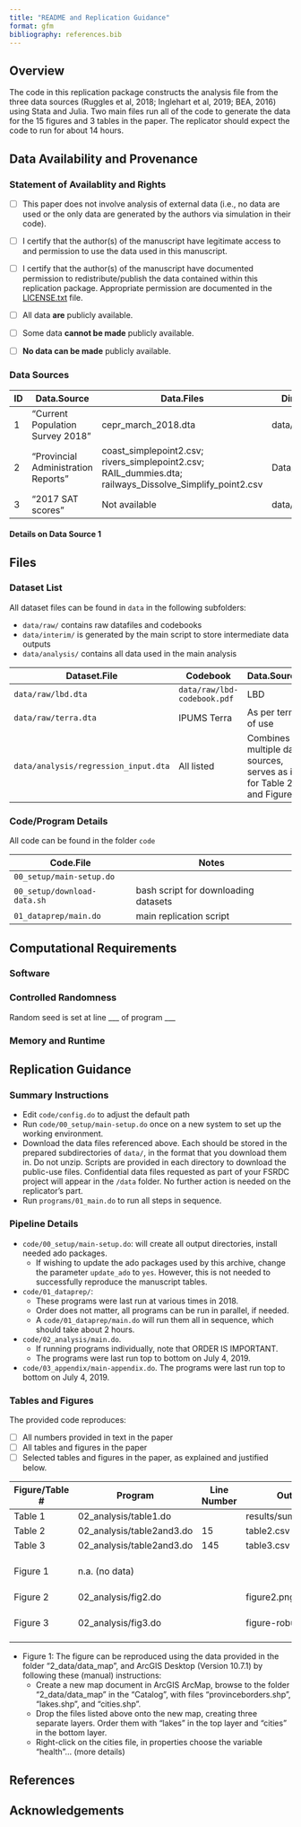 ```yaml
---
title: "README and Replication Guidance"
format: gfm
bibliography: references.bib
---
```


## Overview

The code in this replication package constructs the analysis file from the three data sources (Ruggles et al, 2018; Inglehart et al, 2019; BEA, 2016) using Stata and Julia. Two main files run all of the code to generate the data for the 15 figures and 3 tables in the paper. The replicator should expect the code to run for about 14 hours.

## Data Availability and Provenance

### Statement of Availablity and Rights

- [ ] This paper does not involve analysis of external data (i.e., no data are used or the only data are generated by the authors via simulation in their code).

- [ ] I certify that the author(s) of the manuscript have legitimate access to and permission to use the data used in this manuscript. 
- [ ] I certify that the author(s) of the manuscript have documented permission to redistribute/publish the data contained within this replication package. Appropriate permission are documented in the [LICENSE.txt](LICENSE.txt) file.

- [ ] All data **are** publicly available.
- [ ] Some data **cannot be made** publicly available.
- [ ] **No data can be made** publicly available.

### Data Sources

|ID | Data.Source  | Data.Files | Directory | Provided | Citation |
|-  | -- | -- | -- | -- | -- | 
|1  | “Current Population Survey 2018” | cepr_march_2018.dta | data/ | TRUE | CEPR (2018) |
|2  | “Provincial Administration Reports” | coast_simplepoint2.csv; rivers_simplepoint2.csv; RAIL_dummies.dta; railways_Dissolve_Simplify_point2.csv | Data/maps/ | TRUE | Administration (2017) |
|3  | “2017 SAT scores” | Not available | data/to_clean/ | FALSE | College Board (2020) |

#### Details on Data Source 1

<!-- see data source examples: https://social-science-data-editors.github.io/guidance/Requested_information_dcas.html ---->

## Files

### Dataset List

All dataset files can be found in `data` in the following subfolders:

- `data/raw/` contains raw datafiles and codebooks
- `data/interim/` is generated by the main script to store intermediate data outputs
- `data/analysis/` contains all data used in the main analysis

| Dataset.File | Codebook | Data.Source.ID | Notes    |Provided |
|-----------|--------|----------|---------|-------|
| `data/raw/lbd.dta` | `data/raw/lbd-codebook.pdf`| LBD | Confidential | No |
| `data/raw/terra.dta` | IPUMS Terra | As per terms of use | Yes |
| `data/analysis/regression_input.dta`| All listed | Combines multiple data sources, serves as input for Table 2, 3 and Figure 5. | Yes |

### Code/Program Details

All code can be found in the folder `code`

| Code.File | Notes |
|-----------|--------|
|`00_setup/main-setup.do`||
|`00_setup/download-data.sh`| bash script for downloading datasets|
|`01_dataprep/main.do`| main replication script|

## Computational Requirements

<!---- see instructions: https://social-science-data-editors.github.io/template_README/template-README.html --->

### Software

### Controlled Randomness

Random seed is set at line ___ of program ___

### Memory and Runtime

## Replication Guidance

<!---- see instructions: https://social-science-data-editors.github.io/template_README/template-README.html --->

### Summary Instructions

- Edit `code/config.do` to adjust the default path
- Run `code/00_setup/main-setup.do` once on a new system to set up the working environment. 
- Download the data files referenced above. Each should be stored in the prepared subdirectories of `data/`, in the format that you download them in. Do not unzip. Scripts are provided in each directory to download the public-use files. Confidential data files requested as part of your FSRDC project will appear in the `/data` folder. No further action is needed on the replicator's part.
- Run `programs/01_main.do` to run all steps in sequence.

### Pipeline Details

- `code/00_setup/main-setup.do`: will create all output directories, install needed ado packages. 
   - If wishing to update the ado packages used by this archive, change the parameter `update_ado` to `yes`. However, this is not needed to successfully reproduce the manuscript tables. 
- `code/01_dataprep/`:  
   - These programs were last run at various times in 2018. 
   - Order does not matter, all programs can be run in parallel, if needed. 
   - A `code/01_dataprep/main.do` will run them all in sequence, which should take about 2 hours.
- `code/02_analysis/main.do`.
   - If running programs individually, note that ORDER IS IMPORTANT. 
   - The programs were last run top to bottom on July 4, 2019.
- `code/03_appendix/main-appendix.do`. The programs were last run top to bottom on July 4, 2019.

### Tables and Figures

The provided code reproduces:

- [ ] All numbers provided in text in the paper
- [ ] All tables and figures in the paper
- [ ] Selected tables and figures in the paper, as explained and justified below.

| Figure/Table #    | Program                  | Line Number | Output file                      | Note                            |
|-------------------|--------------------------|-------------|----------------------------------|---------------------------------|
| Table 1           | 02_analysis/table1.do    |             | results/summarystats.csv                 ||
| Table 2           | 02_analysis/table2and3.do| 15          | table2.csv                       ||
| Table 3           | 02_analysis/table2and3.do| 145         | table3.csv                       ||
| Figure 1          | n.a. (no data)           |             |                                  | Source: Herodus (2011)          |
| Figure 2          | 02_analysis/fig2.do      |             | figure2.png                      ||
| Figure 3          | 02_analysis/fig3.do      |             | figure-robustness.png            | Requires confidential data      |

- Figure 1: The figure can be reproduced using the data provided in the folder “2_data/data_map”, and ArcGIS Desktop (Version 10.7.1) by following these (manual) instructions:
  - Create a new map document in ArcGIS ArcMap, browse to the folder
“2_data/data_map” in the “Catalog”, with files  "provinceborders.shp", "lakes.shp", and "cities.shp". 
  - Drop the files listed above onto the new map, creating three separate layers. Order them with "lakes" in the top layer and "cities" in the bottom layer.
  - Right-click on the cities file, in properties choose the variable "health"... (more details)

## References

## Acknowledgements
